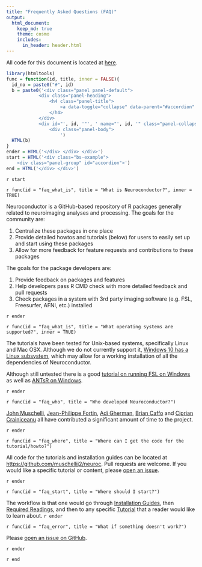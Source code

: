 ```yaml
---
title: "Frequently Asked Questions (FAQ)"
output: 
  html_document:
    keep_md: true
    theme: cosmo
    includes:
      in_header: header.html      
---
```


All code for this document is located at [here](https://raw.githubusercontent.com/muschellij2/neuroc/master/faq/index.R).

```r
library(htmltools)
func = function(id, title, inner = FALSE){
  id_no = paste0("#", id)
  b = paste0('<div class="panel panel-default">
            <div class="panel-heading">
                <h4 class="panel-title">
                    <a data-toggle="collapse" data-parent="#accordion" href="', id_no, '">', title, '</a>
                </h4>
            </div>
            <div id="', id, '"', ' name="', id, '" class="panel-collapse collapse ', ifelse(inner, "in", ""), '">
                <div class="panel-body">
                    ')
  HTML(b)
}
ender = HTML('</div> </div> </div>')
start = HTML('<div class="bs-example">
    <div class="panel-group" id="accordion">')
end = HTML('</div> </div>')
```


`r start`

`r func(id = "faq_what_is", title = "What is Neuroconductor?", inner = TRUE)`

<!-- ## What is Neuroconductor? -->

Neuroconductor is a GitHub-based repository of R packages generally related to neuroimaging analyses and processing.  The goals for the community are:

1.  Centralize these packages in one place
2.  Provide detailed howtos and tutorials (below) for users to easily set up and start using these packages
3.  Allow for more feedback for feature requests and contributions to these packages

The goals for the package developers are:

1. Provide feedback on packages and features
2. Help developers pass R CMD check with more detailed feedback and pull requests
3. Check packages in a system with 3rd party imaging software (e.g. FSL, Freesurfer, AFNI, etc.) installed

`r ender`

`r func(id = "faq_what_is", title = "What operating systems are supported?", inner = TRUE)`

The tutorials have been tested for Unix-based systems, specifically Linux and Mac OSX.  Although we do not currently support it, [Windows 10 has a Linux subsystem ](https://msdn.microsoft.com/en-us/commandline/wsl/install_guide), which may allow for a working installation of all the dependencies of Neuroconductor. 

Although still untested there is a good [tutorial on running FSL on Windows](http://www.nemotos.net/?p=1481) as well as [ANTsR on Windows](https://github.com/stnava/ANTsR/wiki/Installing-ANTsR-in-Windows-10-(along-with-FSL,-Rstudio,-Freesurfer,-etc)).  

`r ender`


`r func(id = "faq_who", title = "Who developed Neuroconductor?")`

<!-- ## Who developed Neuroconductor? -->

[John Muschelli](http://johnmuschelli.com/), [Jean-Philippe Fortin](https://jfortinbiostats.com/), [Adi Gherman](http://www.jhsph.edu/faculty/directory/profile/3326/adrian-gherman), [Brian Caffo](http://www.bcaffo.com/) and [Ciprian Crainiceanu](http://www.biostat.jhsph.edu/~ccrainic/) all have contributed a significant amount of time to the project.

`r ender`

`r func(id = "faq_where", title = "Where can I get the code for the tutorial/howto?")`

<!-- ## Where can I get the code for the tutorial/howto? -->

All code for the tutorials and installation guides can be located at [https://github.com/muschellij2/neuroc](https://github.com/muschellij2/neuroc).  Pull requests are welcome.   If you would like a specific tutorial or content, please [open an issue](https://github.com/muschellij2/neuroc/issues).  

`r ender`


`r func(id = "faq_start", title = "Where should I start?")`

<!-- ## Where should I start? -->

The workflow is that one would go through [Installation Guides](../index.html), then [Required Readings](../index.html), and then to any specific [Tutorial](../index.html) that a reader would like to learn about. 
`r ender`


`r func(id = "faq_error", title = "What if something doesn't work?")`

<!-- ## What if something doesn't work? -->

Please [open an issue on GitHub](https://github.com/muschellij2/neuroc/issues).  

`r ender`

`r end`

